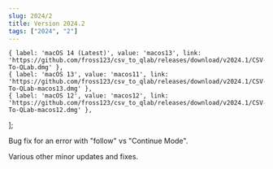 ```yaml
---
slug: 2024/2
title: Version 2024.2
tags: ["2024", "2"]
---
```



    { label: 'macOS 14 (Latest)', value: 'macos13', link: 'https://github.com/fross123/csv_to_qlab/releases/download/v2024.1/CSV-To-QLab.dmg' },
    { label: 'macOS 13', value: 'macos11', link: 'https://github.com/fross123/csv_to_qlab/releases/download/v2024.1/CSV-To-QLab-macos13.dmg' },
    { label: 'macOS 12', value: 'macos12', link: 'https://github.com/fross123/csv_to_qlab/releases/download/v2024.1/CSV-To-QLab-macos12.dmg' },
];

Bug fix for an error with "follow" vs "Continue Mode".

Various other minor updates and fixes.

<DropdownButton buttonClassName={buttonClassName} options={options} />